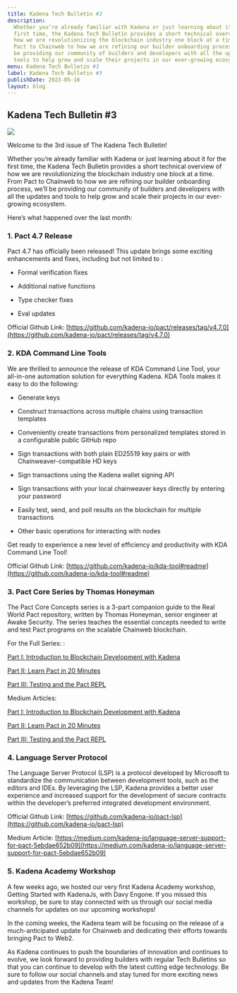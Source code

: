 ```yaml
---
title: Kadena Tech Bulletin #3
description:
  Whether you’re already familiar with Kadena or just learning about it for the
  first time, the Kadena Tech Bulletin provides a short technical overview of
  how we are revolutionizing the blockchain industry one block at a time. From
  Pact to Chainweb to how we are refining our builder onboarding process, we’ll
  be providing our community of builders and developers with all the updates and
  tools to help grow and scale their projects in our ever-growing ecosystem.
menu: Kadena Tech Bulletin #3
label: Kadena Tech Bulletin #3
publishDate: 2023-05-16
layout: blog
---
```


## Kadena Tech Bulletin #3

![](/assets/blog/1_LcO_epRtsyr13yM1hXTasQ.webp)

Welcome to the 3rd issue of The Kadena Tech Bulletin!

Whether you’re already familiar with Kadena or just learning about it for the
first time, the Kadena Tech Bulletin provides a short technical overview of how
we are revolutionizing the blockchain industry one block at a time. From Pact to
Chainweb to how we are refining our builder onboarding process, we’ll be
providing our community of builders and developers with all the updates and
tools to help grow and scale their projects in our ever-growing ecosystem.

Here’s what happened over the last month:

### 1. Pact 4.7 Release

Pact 4.7 has officially been released! This update brings some exciting
enhancements and fixes, including but not limited to :

- Formal verification fixes

- Additional native functions

- Type checker fixes

- Eval updates

Official Github Link:
[https://github.com/kadena-io/pact/releases/tag/v4.7.0](https://github.com/kadena-io/pact/releases/tag/v4.7.0)

### 2. KDA Command Line Tools

We are thrilled to announce the release of KDA Command Line Tool, your
all-in-one automation solution for everything Kadena. KDA Tools makes it easy to
do the following:

- Generate keys

- Construct transactions across multiple chains using transaction templates

- Conveniently create transactions from personalized templates stored in a
  configurable public GitHub repo

- Sign transactions with both plain ED25519 key pairs or with
  Chainweaver-compatible HD keys

- Sign transactions using the Kadena wallet signing API

- Sign transactions with your local chainweaver keys directly by entering your
  password

- Easily test, send, and poll results on the blockchain for multiple
  transactions

- Other basic operations for interacting with nodes

Get ready to experience a new level of efficiency and productivity with KDA
Command Line Tool!

Official Github Link:
[https://github.com/kadena-io/kda-tool#readme](https://github.com/kadena-io/kda-tool#readme)

### 3. Pact Core Series by Thomas Honeyman

The Pact Core Concepts series is a 3-part companion guide to the Real World Pact
repository, written by Thomas Honeyman, senior engineer at Awake Security. The
series teaches the essential concepts needed to write and test Pact programs on
the scalable Chainweb blockchain.

For the Full Series: :

[Part I: Introduction to Blockchain Development with Kadena](https://github.com/thomashoneyman/real-world-pact/blob/main/00-core-concepts/01-Introduction.md)

[Part II: Learn Pact in 20 Minutes](https://github.com/thomashoneyman/real-world-pact/blob/main/00-core-concepts/02-Pact-In-20-Minutes.md)

[Part III: Testing and the Pact REPL](https://github.com/thomashoneyman/real-world-pact/blob/main/00-core-concepts/03-Testing-In-The-Pact-REPL.md)

Medium Articles:

[Part I: Introduction to Blockchain Development with Kadena](https://medium.com/kadena-io/part-iii-of-the-pact-core-concepts-testing-and-formal-verification-in-the-pact-repl-4e99dac2d00d)

[Part II: Learn Pact in 20 Minutes](https://medium.com/kadena-io/pact-core-concepts-part-ii-learn-pact-in-20-minutes-dd7819c28baf)

[Part III: Testing and the Pact REPL](https://medium.com/kadena-io/part-iii-of-the-pact-core-concepts-testing-and-formal-verification-in-the-pact-repl-4e99dac2d00d)

### 4. Language Server Protocol

The Language Server Protocol (LSP) is a protocol developed by Microsoft to
standardize the communication between development tools, such as the editors and
IDEs. By leveraging the LSP, Kadena provides a better user experience and
increased support for the development of secure contracts within the developer’s
preferred integrated development environment.

Official Github Link:
[https://github.com/kadena-io/pact-lsp](https://github.com/kadena-io/pact-lsp)

Medium Article:
[https://medium.com/kadena-io/language-server-support-for-pact-5ebdae652b09](https://medium.com/kadena-io/language-server-support-for-pact-5ebdae652b09)

### 5. Kadena Academy Workshop

A few weeks ago, we hosted our very first Kadena Academy workshop, Getting
Started with KadenaJs, with Davy Engone. If you missed this workshop, be sure to
stay connected with us through our social media channels for updates on our
upcoming workshops!

In the coming weeks, the Kadena team will be focusing on the release of a
much-anticipated update for Chainweb and dedicating their efforts towards
bringing Pact to Web2.

As Kadena continues to push the boundaries of innovation and continues to
evolve, we look forward to providing builders with regular Tech Bulletins so
that you can continue to develop with the latest cutting edge technology. Be
sure to follow our social channels and stay tuned for more exciting news and
updates from the Kadena Team!
